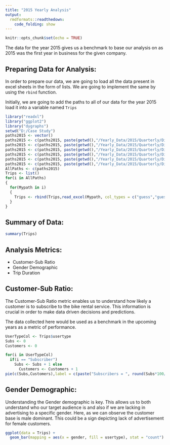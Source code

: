 ```yaml
---
title: "2015 Yearly Analysis"
output: 
  rmdformats::readthedown:
    code_folding: show
---
```


```r
knitr::opts_chunk$set(echo = TRUE)
```

The data for the year 2015 gives us a benchmark to base our analysis on as 2015 was the first year in business for the given company.

## Preparing Data for Analysis: 

In order to prepare our data, we are going to load all the data present in excel sheets in the form of lists.
We are going to implement the same by using the `rbind` function.

Initially, we are going to add the paths to all of our data for the year 2015 load it into a variable named `Trips`  
```r
library("readxl")
library("ggplot2")
library("dygraphs")
setwd("D:/Case Study")
paths2015 <- vector()
paths2015 <- c(paths2015, paste(getwd(),"/Yearly_Data/2015/Quarterly/Divvy_Trips_2015_07.xlsx", sep = ""))
paths2015 <- c(paths2015, paste(getwd(),"/Yearly_Data/2015/Quarterly/Divvy_Trips_2015_07.xlsx", sep = ""))
paths2015 <- c(paths2015, paste(getwd(),"/Yearly_Data/2015/Quarterly/Divvy_Trips_2015_07.xlsx", sep = ""))
paths2015 <- c(paths2015, paste(getwd(),"/Yearly_Data/2015/Quarterly/Divvy_Trips_2015_07.xlsx", sep = ""))
paths2015 <- c(paths2015, paste(getwd(),"/Yearly_Data/2015/Quarterly/Divvy_Trips_2015_07.xlsx", sep = ""))
paths2015 <- c(paths2015, paste(getwd(),"/Yearly_Data/2015/Quarterly/Divvy_Trips_2015_07.xlsx", sep = ""))
AllPaths <- c(paths2015)
Trips <- list()
for(i in AllPaths)
{
  for(Mypath in i)
  { 
    Trips <- rbind(Trips,read_excel(Mypath, col_types = c("guess","guess","guess","guess","guess","guess","guess","guess","guess","guess","guess","numeric")))
  }
}
```

## Summary of Data: 

```r
summary(Trips)
```
## Analysis Metrics: 

* Customer-Sub Ratio
* Gender Demographic
* Trip Duration

## Customer-Sub Ratio:

The Customer-Sub Ratio metric enables us to understand how likely a customer is to subscribe to the bike rental service. This information is crucial in order to make data driven decisions and predictions.

The data collected here would be used as a benchmark in the upcoming years as a metric of performance.

```r
UserTypeCol <- Trips$usertype
Subs <- 0
Customers <- 0

for(i in UserTypeCol)
  if(i == "Subscriber")
    Subs <- Subs + 1 else
      Customers <- Customers + 1
pie(c(Subs,Customers),label = c(paste("Subscribers = ", round(Subs*100/(Subs + Customers), 2), "%"), paste("Customers = ", round(Customers*100/(Subs + Customers), 2), "%")))
```

## Gender Demographic: 

Understanding the Gender demographic is key. This allows us to both understand who our target audience is and also if we are lacking in advertising to a specific gender.
Here, as we can observe the customer base is male dominant. This could be a sign depicting lack of advertisement for female customers.

```r
ggplot(data = Trips) +
  geom_bar(mapping = aes(x = gender, fill = usertype), stat = "count")
```
